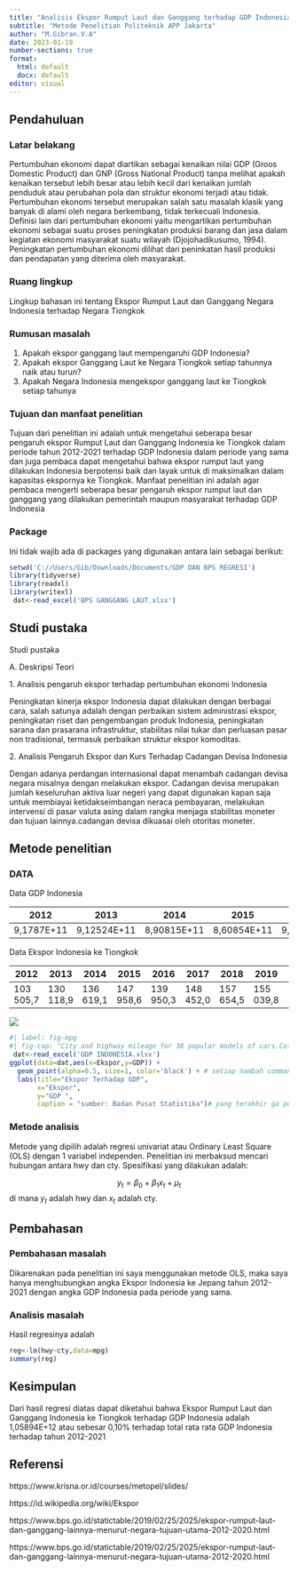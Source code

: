 ---
title: "Analisis Ekspor Rumput Laut dan Ganggang terhadap GDP Indonesia"
subtitle: "Metode Penelitian Politeknik APP Jakarta"
author: "M.Gibran.V.A"
date: 2023-01-19
number-sections: true
format:
  html: default
  docx: default
editor: visual
---

## Pendahuluan

### Latar belakang

Pertumbuhan ekonomi dapat diartikan sebagai kenaikan nilai GDP (Groos Domestic Product) dan GNP (Gross National Product) tanpa melihat apakah kenaikan tersebut lebih besar atau lebih kecil dari kenaikan jumlah penduduk atau perubahan pola dan struktur ekonomi terjadi atau tidak. Pertumbuhan ekonomi tersebut merupakan salah satu masalah klasik yang banyak di alami oleh negara berkembang, tidak terkecuali Indonesia. Definisi lain dari pertumbuhan ekonomi yaitu mengartikan pertumbuhan ekonomi sebagai suatu proses peningkatan produksi barang dan jasa dalam kegiatan ekonomi masyarakat suatu wilayah (Djojohadikusumo, 1994). Peningkatan pertumbuhan ekonomi dilihat dari peninkatan hasil produksi dan pendapatan yang diterima oleh masyarakat.

### Ruang lingkup

Lingkup bahasan ini tentang Ekspor Rumput Laut dan Ganggang Negara Indonesia terhadap Negara Tiongkok

### Rumusan masalah

1.  Apakah ekspor ganggang laut mempengaruhi GDP Indonesia?
2.  Apakah ekspor Ganggang Laut ke Negara Tiongkok setiap tahunnya naik atau turun?
3.  Apakah Negara Indonesia mengekspor ganggang laut ke Tiongkok setiap tahunya

### Tujuan dan manfaat penelitian

Tujuan dari penelitian ini adalah untuk mengetahui seberapa besar pengaruh ekspor Rumput Laut dan Ganggang Indonesia ke Tiongkok dalam periode tahun 2012-2021 terhadap GDP Indonesia dalam periode yang sama dan juga pembaca dapat mengetahui bahwa ekspor rumput laut yang dilakukan Indonesia berpotensi baik dan layak untuk di maksimalkan dalam kapasitas ekspornya ke Tiongkok. Manfaat penelitian ini adalah agar pembaca mengerti seberapa besar pengaruh ekspor rumput laut dan ganggang yang dilakukan pemerintah maupun masyarakat terhadap GDP Indonesia

### Package

Ini tidak wajib ada di packages yang digunakan antara lain sebagai berikut:

```{r}
setwd('C://Users/Gib/Downloads/Documents/GDP DAN BPS REGRESI')
library(tidyverse)
library(readxl)
library(writexl)
 dat<-read_excel('BPS GANGGANG LAUT.xlsx')

```

## Studi pustaka

Studi pustaka

A. Deskripsi Teori

1\. Analisis pengaruh ekspor terhadap pertumbuhan ekonomi Indonesia

Peningkatan kinerja ekspor Indonesia dapat dilakukan dengan berbagai cara, salah satunya adalah dengan perbaikan sistem administrasi ekspor, peningkatan riset dan pengembangan produk Indonesia, peningkatan sarana dan prasarana infrastruktur, stabilitas nilai tukar dan perluasan pasar non tradisional, termasuk perbaikan struktur ekspor komoditas.

2\. Analisis Pengaruh Ekspor dan Kurs Terhadap Cadangan Devisa Indonesia

Dengan adanya perdangan internasional dapat menambah cadangan devisa negara misalnya dengan melakukan ekspor. Cadangan devisa merupakan jumlah keseluruhan aktiva luar negeri yang dapat digunakan kapan saja untuk membiayai ketidakseimbangan neraca pembayaran, melakukan intervensi di pasar valuta asing dalam rangka menjaga stabilitas moneter dan tujuan lainnya.cadangan devisa dikuasai oleh otoritas moneter.

## Metode penelitian

### DATA

Data GDP Indonesia

| 2012       | 2013        | 2014        | 2015        | 2016        | 2017        | 2018       | 2019       | 2020        | 2021        |
|--------|--------|--------|--------|--------|--------|--------|--------|--------|--------|
| 9,1787E+11 | 9,12524E+11 | 8,90815E+11 | 8,60854E+11 | 9,31877E+11 | 1,01562E+12 | 1,0423E+12 | 1,1191E+12 | 1,05869E+12 | 1,18609E+12 |

Data Ekspor Indonesia ke Tiongkok

| 2012      | 2013      | 2014      | 2015      | 2016      | 2017      | 2018      | 2019      | 2020      | 2021      |
|--------|--------|--------|--------|--------|--------|--------|--------|--------|--------|
| 103 505,7 | 130 118,9 | 136 619,1 | 147 958,6 | 139 950,3 | 148 452,0 | 157 654,5 | 155 039,8 | 148 306,9 | 175 563,3 |

![](poltekapp.jpg)

```{r}
#| label: fig-mpg
#| fig-cap: "City and highway mileage for 38 popular models of cars.Color by number of cylinders"
 dat<-read_excel('GDP INDONESIA.xlsx')
ggplot(data=dat,aes(x=Ekspor,y=GDP)) +
  geom_point(alpha=0.5, size=1, color='black') + # setiap nambah command, selalu kasih tanda +
  labs(title="Ekspor Terhadap GDP",
       x="Ekspor",
       y="GDP ",
       caption = "sumber: Badan Pusat Statistika")# yang terakhir ga perlu +
```

### Metode analisis

Metode yang dipilih adalah regresi univariat atau Ordinary Least Square (OLS) dengan 1 variabel independen. Penelitian ini merbaksud mencari hubungan antara hwy dan cty. Spesifikasi yang dilakukan adalah:

$$
y_{t}=\beta_0 + \beta_1 x_t+\mu_t
$$ di mana $y_t$ adalah hwy dan $x_t$ adalah cty.

## Pembahasan

### Pembahasan masalah

Dikarenakan pada penelitian ini saya menggunakan metode OLS, maka saya hanya menghubungkan angka Ekspor Indonesia ke Jepang tahun 2012-2021 dengan angka GDP Indonesia pada periode yang sama.

### Analisis masalah

Hasil regresinya adalah

```{r}
reg<-lm(hwy~cty,data=mpg)
summary(reg)
```

## Kesimpulan

Dari hasil regresi diatas dapat diketahui bahwa Ekspor Rumput Laut dan Ganggang Indonesia ke Tiongkok terhadap GDP Indonesia adalah 1,05894E+12 atau sebesar 0,10% terhadap total rata rata GDP Indonesia terhadap tahun 2012-2021

## Referensi

https://www.krisna.or.id/courses/metopel/slides/

https://id.wikipedia.org/wiki/Ekspor

https://www.bps.go.id/statictable/2019/02/25/2025/ekspor-rumput-laut-dan-ganggang-lainnya-menurut-negara-tujuan-utama-2012-2020.html

https://www.bps.go.id/statictable/2019/02/25/2025/ekspor-rumput-laut-dan-ganggang-lainnya-menurut-negara-tujuan-utama-2012-2020.html
